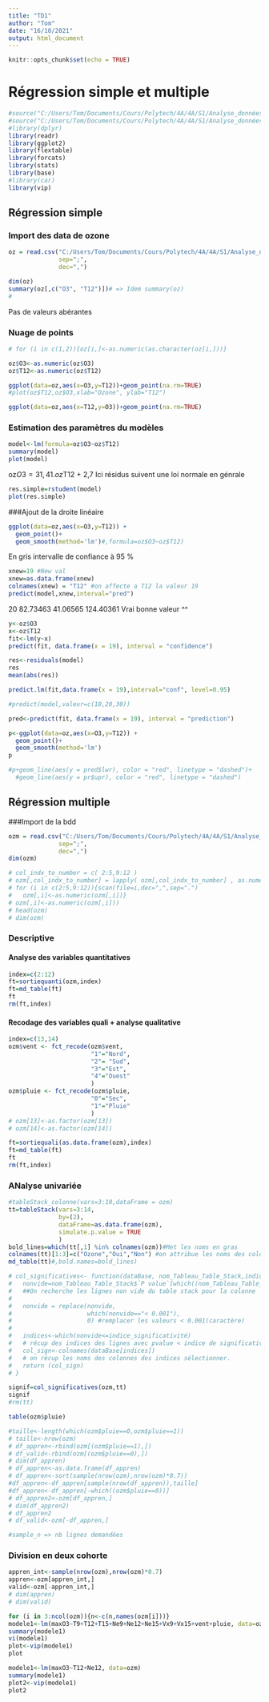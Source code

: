 ```yaml
---
title: "TD1"
author: "Tom"
date: "16/10/2021"
output: html_document
---
```


```r
knitr::opts_chunk$set(echo = TRUE)
```

# Régression simple et multiple 

```r
#source("C:/Users/Tom/Documents/Cours/Polytech/4A/4A/S1/Analyse_données/PROJET/codageR_TOTAL_R_MARDOWN_EC_BT.R")
#source("C:/Users/Tom/Documents/Cours/Polytech/4A/4A/S1/Analyse_données/My_function.R")
#library(dplyr)
library(readr)
library(ggplot2)
library(flextable)
library(forcats)
library(stats)
library(base)
#library(car)
library(vip)
```


## Régression simple 

### Import des data de ozone 

```r
oz = read.csv("C:/Users/Tom/Documents/Cours/Polytech/4A/4A/S1/Analyse_données/TD/TD1/Ozone.csv",
              sep=";",
              dec=",")

dim(oz)
summary(oz[,c("O3", "T12")])# => Idem summary(oz)
#
```
Pas de valeurs abérantes 

### Nuage de points 

```r
# for (i in c(1,2)){oz[i,]<-as.numeric(as.character(oz[i,]))}

oz$O3<-as.numeric(oz$O3)
oz$T12<-as.numeric(oz$T12)

ggplot(data=oz,aes(x=O3,y=T12))+geom_point(na.rm=TRUE)
#plot(oz$T12,oz$O3,xlab="Ozone", ylab="T12")
```

```r
ggplot(data=oz,aes(x=T12,y=O3))+geom_point(na.rm=TRUE)
```


### Estimation des paramètres du modèles
```r
model<-lm(formula=oz$O3~oz$T12)
summary(model)
plot(model)
```
oz$O3=31,41.oz$T12 + 2,7 
Ici résidus suivent une loi normale en génrale 

```r
res.simple=rstudent(model)
plot(res.simple)
```


###Ajout de la droite linéaire
```r
ggplot(data=oz,aes(x=O3,y=T12)) + 
  geom_point()+ 
  geom_smooth(method='lm')#,formula=oz$O3~oz$T12)
```
En gris intervalle de confiance à 95 % 
```r
xnew=19 #New val 
xnew=as.data.frame(xnew)
colnames(xnew) = "T12" #on affecte a T12 la valeur 19
predict(model,xnew,interval="pred")
```
20  82.73463 41.06565 124.40361 Vrai bonne valeur ^^ 
```r
y<-oz$O3
x<-oz$T12
fit<-lm(y~x)
predict(fit, data.frame(x = 19), interval = "confidence") 
```

```r
res<-residuals(model)
res
mean(abs(res))
```
```r
predict.lm(fit,data.frame(x = 19),interval="conf", level=0.95)
```



```r
#predict(model,valeur=c(10,20,30))
```

```r
pred<-predict(fit, data.frame(x = 19), interval = "prediction") 

p<-ggplot(data=oz,aes(x=O3,y=T12)) + 
  geom_point()+ 
  geom_smooth(method='lm')
p

#p+geom_line(aes(y = pred$lwr), color = "red", linetype = "dashed")+
  #geom_line(aes(y = pr$upr), color = "red", linetype = "dashed")
```


## Régression multiple
###Import de la bdd

```r
ozm = read.csv("C:/Users/Tom/Documents/Cours/Polytech/4A/4A/S1/Analyse_données/TD/TD1/OzoneMulti.csv",
              sep=";",
              dec=",")
dim(ozm)
```


```r
# col_indx_to_number = c( 2:5,9:12 )
# ozm[,col_indx_to_number] = lapply( ozm[,col_indx_to_number] , as.numeric)
# for (i in c(2:5,9:12)){scan(file=i,dec=",",sep=".")
#   ozm[,i]<-as.numeric(ozm[,i])}
# ozm[,i]<-as.numeric(ozm[,i]))
# head(ozm)
# dim(ozm)
```

### Descriptive
#### Analyse des variables quantitatives
```r
index=c(2:12)
ft=sortiequanti(ozm,index)
ft=md_table(ft)
ft 
rm(ft,index)
```

#### Recodage des variables quali + analyse qualitative
```r
index=c(13,14)
ozm$vent <- fct_recode(ozm$vent,
                       "1"="Nord",
                       "2"= "Sud", 
                       "3"="Est", 
                       "4"="Ouest"
                       )
ozm$pluie <- fct_recode(ozm$pluie,
                       "0"="Sec",
                       "1"="Pluie"
                       )
# ozm[13]<-as.factor(ozm[13])
# ozm[14]<-as.factor(ozm[14])

ft=sortiequali(as.data.frame(ozm),index)
ft=md_table(ft)
ft 
rm(ft,index)
```

### ANalyse univariée 

```r
#tableStack_colonne(vars=3:10,dataFrame = ozm)
tt=tableStack(vars=3:14,
              by=(2),
              dataFrame=as.data.frame(ozm),
              simulate.p.value = TRUE
              )
bold_lines=which(tt[,1] %in% colnames(ozm))#Met les noms en gras
colnames(tt)[1:3]=c("Ozone","Oui","Non") #on attribue les noms des colones
md_table(tt)#,bold.names=bold_lines)
```


```r
# col_significatives<- function(dataBase, nom_Tableau_Table_Stack,indice_significativité=0.05){
#   nonvide=nom_Tableau_Table_Stack$`P value`[which((nom_Tableau_Table_Stack$`P value`=="")==FALSE)]
#   ##On recherche les lignes non vide du table stack pour la colonne 'P Value' 
# 
#   nonvide = replace(nonvide,
#                     which(nonvide=="< 0.001"),
#                     0) #remplacer les valeurs < 0.001(caractère)                                                                                            par 0 (int)
#   
#   indices<-which(nonvide<=indice_significativité) 
#   # récup des indices des lignes avec pvalue < indice de significativité 
#   col_sign<-colnames(dataBase[indices]) 
#   # on récup les noms des colonnes des indices sélectionner. 
#   return (col_sign)
# }
```


```r
signif=col_significatives(ozm,tt)
signif
#rm(tt)
```
```r
table(ozm$pluie)
```

```r
#taille<-length(which(ozm$pluie==0,ozm$pluie==1))
# taille<-nrow(ozm)
# df_appren<-rbind(ozm[(ozm$pluie==1),])
# df_valid<-rbind(ozm[(ozm$pluie==0),])
# dim(df_appren)
# df_appren<-as.data.frame(df_appren)
# df_appren<-sort(sample(nrow(ozm),nrow(ozm)*0.7))
#df_appren<-df_appren[sample(nrow(df_appren)),taille]
#df_appren<-df_appren[-which((ozm$pluie==0))]
# df_appren2<-ozm[df_appren,]
# dim(df_appren2)
# df_appren2
# df_valid<-ozm[-df_appren,]

#sample_n => nb lignes demandées 
```

### Division en deux cohorte 
```r
appren_int<-sample(nrow(ozm),nrow(ozm)*0.7)
appren<-ozm[appren_int,]
valid<-ozm[-appren_int,]
# dim(appren)
# dim(valid)
```
```r
for (i in 3:ncol(ozm)){n<-c(n,names(ozm[i]))}
modele1<-lm(maxO3~T9+T12+T15+Ne9+Ne12+Ne15+Vx9+Vx15+vent+pluie, data=ozm)
summary(modele1)
vi(modele1)
plot<-vip(modele1)
plot
```


```r
modele1<-lm(maxO3~T12+Ne12, data=ozm)
summary(modele1)
plot2<-vip(modele1)
plot2
```





